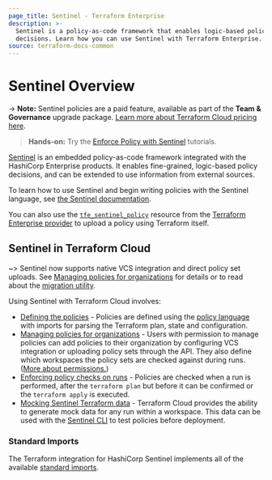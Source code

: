 ```yaml
---
page_title: Sentinel - Terraform Enterprise
description: >-
  Sentinel is a policy-as-code framework that enables logic-based policy
  decisions. Learn how you can use Sentinel with Terraform Enterprise.
source: terraform-docs-common
---
```


# Sentinel Overview

-> **Note:** Sentinel policies are a paid feature, available as part of the **Team & Governance** upgrade package. [Learn more about Terraform Cloud pricing here](https://www.hashicorp.com/products/terraform/pricing).

> **Hands-on:** Try the [Enforce Policy with Sentinel](https://learn.hashicorp.com/collections/terraform/policy?utm_source=WEBSITE&utm_medium=WEB_IO&utm_offer=ARTICLE_PAGE&utm_content=DOCS) tutorials.

[Sentinel](https://www.hashicorp.com/sentinel) is an embedded policy-as-code
framework integrated with the HashiCorp Enterprise products. It enables
fine-grained, logic-based policy decisions, and can be extended to use
information from external sources.

To learn how to use Sentinel and begin writing policies with the Sentinel
language, see [the Sentinel
documentation](https://docs.hashicorp.com/sentinel/writing).

You can also use the
[`tfe_sentinel_policy`](https://registry.terraform.io/providers/hashicorp/tfe/latest/docs/resources/sentinel_policy) resource
from the [Terraform Enterprise provider](https://registry.terraform.io/providers/hashicorp/tfe/latest/docs) to upload a
policy using Terraform itself.

## Sentinel in Terraform Cloud

~> Sentinel now supports native VCS integration and direct policy set uploads.
See [Managing policies for organizations](/enterprise/sentinel/manage-policies) for details
or to read about the [migration utility](/enterprise/sentinel/manage-policies#migration-utility).

Using Sentinel with Terraform Cloud involves:

-   [Defining the policies](/enterprise/sentinel/import) - Policies are defined using the
    [policy language](https://docs.hashicorp.com/sentinel/concepts/language) with
    imports for parsing the Terraform plan, state and configuration.
-   [Managing policies for organizations](/enterprise/sentinel/manage-policies) -
    Users with permission to manage policies can add policies to their organization by configuring VCS
    integration or uploading policy sets through the API. They also define which
    workspaces the policy sets are checked against during runs.
    ([More about permissions.](/enterprise/users-teams-organizations/permissions))
-   [Enforcing policy checks on runs](/enterprise/sentinel/enforce) - Policies are checked when
    a run is performed, after the `terraform plan` but before it can be confirmed
    or the `terraform apply` is executed.
-   [Mocking Sentinel Terraform data](/enterprise/sentinel/mock) - Terraform Cloud provides the
    ability to generate mock data for any run within a workspace. This data can be
    used with the [Sentinel CLI](https://docs.hashicorp.com/sentinel/commands) to
    test policies before deployment.

[permissions-citation]: #intentionally-unused---keep-for-maintainers

### Standard Imports

The Terraform integration for HashiCorp Sentinel implements all of the
available [standard imports](https://docs.hashicorp.com/sentinel/imports).
